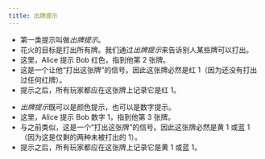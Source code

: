 ```yaml
---
title: 出牌提示
---
```



<BeginnersGuideProgress id="play-clues" />

- 第一类提示叫做*出牌提示*。
- 花火的目标是打出所有牌。我们通过*出牌提示*来告诉别人某些牌可以打出。
- 这里，Alice 提示 Bob 红色，指到他第 2 张牌。
- 这是一个让他“打出这张牌”的信号。因此这张牌必然是红 1（因为还没有打出过任何红牌）。
- 提示之后，所有玩家都应在这张牌上记录它是红 1。

<PlayClue1 />

- *出牌提示*既可以是颜色提示，也可以是数字提示。
- 这里，Alice 提示 Bob 数字 1，指到他第 3 张牌。
- 与之前类似，这是一个“打出这张牌”的信号。因此这张牌必然是黄 1 或蓝 1（因为这是仅剩的两种未被打出的 1）。
- 提示之后，所有玩家都应在这张牌上记录它是黄 1 或蓝 1。

<PlayClue2 />
